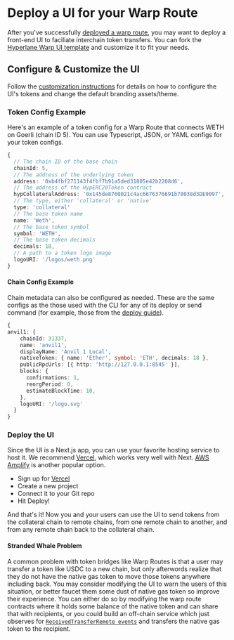 # Deploy a UI for your Warp Route

After you've successfully [deployed a warp route](./deploy-warp-route.mdx), you may want to deploy a front-end UI to faciliate interchain token transfers. You can fork the [Hyperlane Warp UI template](https://github.com/hyperlane-xyz/hyperlane-warp-ui-template) and customize it to fit your needs.

## Configure & Customize the UI

Follow the [customization instructions](https://github.com/hyperlane-xyz/hyperlane-warp-ui-template/blob/main/CUSTOMIZE.md) for details on how to configure the UI's tokens and change the default branding assets/theme.

### Token Config Example

Here's an example of a token config for a Warp Route that connects WETH on Goerli (chain ID 5). You can use Typescript, JSON, or YAML configs for your token configs.

```typescript
{
  // The chain ID of the base chain
  chainId: 5,
  // The address of the underlying token
  address: '0xb4fbf271143f4fbf7b91a5ded31805e42b2208d6',
  // The address of the HypERC20Token contract
  hypCollateralAddress: '0x145de8760021c4ac6676376691b78038d3DE9097',
  // The type, either 'collateral' or 'native'
  type: 'collateral'
  // The base token name
  name: 'Weth',
  // The base token symbol
  symbol: 'WETH',
  // The base token decimals
  decimals: 18,
  // A path to a token logo image
  logoURI: '/logos/weth.png'
}
```

#### Chain Config Example

Chain metadata can also be configured as needed. These are the same configs as the those used with the CLI for any of its deploy or send command (for example, those from the [deploy guide](../deploy-hyperlane.mdx)).

```typescript
{
anvil1: {
    chainId: 31337,
    name: 'anvil1',
    displayName: 'Anvil 1 Local',
    nativeToken: { name: 'Ether', symbol: 'ETH', decimals: 18 },
    publicRpcUrls: [{ http: 'http://127.0.0.1:8545' }],
    blocks: {
      confirmations: 1,
      reorgPeriod: 0,
      estimateBlockTime: 10,
    },
    logoURI: '/logo.svg'
  }
}
```

### Deploy the UI

Since the UI is a Next.js app, you can use your favorite hosting service to host it. We recommend [Vercel](https://vercel.com), which works very well with Next. [AWS Amplify](https://aws.amazon.com/amplify) is another popular option.

* Sign up for [Vercel](https://vercel.com/)
* Create a new project
* Connect it to your Git repo
* Hit Deploy!

And that's it! Now you and your users can use the UI to send tokens from the collateral chain to remote chains, from one remote chain to another, and from any remote chain back to the collateral chain.

#### Stranded Whale Problem

A common problem with token bridges like Warp Routes is that a user may transfer a token like USDC to a new chain, but only afterwords realize that they do not have the native gas token to move those tokens anywhere including back. You may consider modifying the UI to warn the users of this situation, or better faucet them some dust of native gas token so improve their experience. You can either do so by modifying the warp route contracts where it holds some balance of the native token and can share that with recipients, or you could build an off-chain service which just observes for [`ReceivedTransferRemote events`](https://github.com/hyperlane-xyz/hyperlane-monorepo/blob/main/solidity/contracts/token/libs/TokenRouter.sol) and transfers the native gas token to the recipient.
